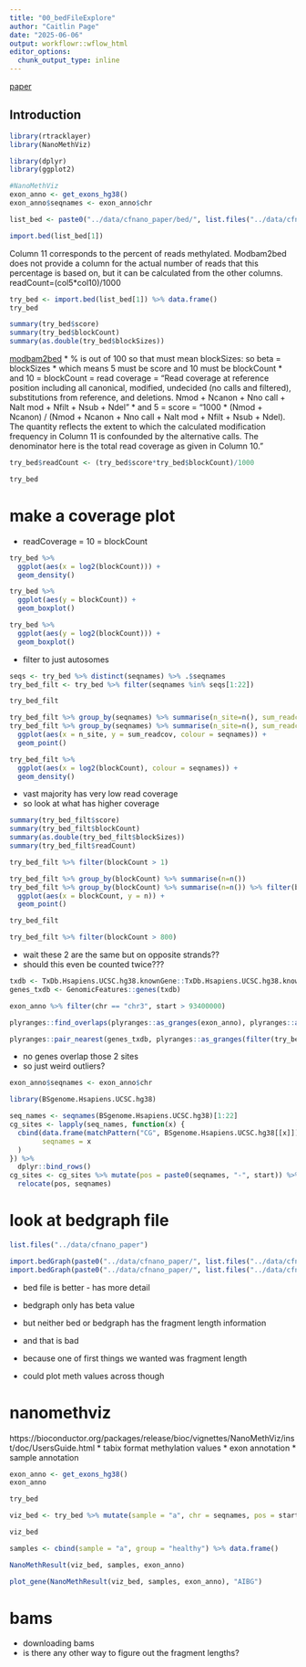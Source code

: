 ```yaml
---
title: "00_bedFileExplore"
author: "Caitlin Page"
date: "2025-06-06"
output: workflowr::wflow_html
editor_options:
  chunk_output_type: inline
---
```


[paper](https://genomebiology.biomedcentral.com/articles/10.1186/s13059-022-02710-1#availability-of-data-and-materials)

## Introduction

```r
library(rtracklayer)
library(NanoMethViz)

library(dplyr)
library(ggplot2)
```
```r
#NanoMethViz
exon_anno <- get_exons_hg38()
exon_anno$seqnames <- exon_anno$chr
```

```r
list_bed <- paste0("../data/cfnano_paper/bed/", list.files("../data/cfnano_paper/bed"))
```

```r
import.bed(list_bed[1])
```
Column 11 corresponds to the percent of reads methylated. Modbam2bed does not provide a column for the actual number of reads that this percentage is based on, but it can be calculated from the other columns. readCount=(col5*col10)/1000

```r
try_bed <- import.bed(list_bed[1]) %>% data.frame()
try_bed
```

```r
summary(try_bed$score)
summary(try_bed$blockCount)
summary(as.double(try_bed$blockSizes))
```
[modbam2bed](https://github.com/epi2me-labs/modbam2bed)
* % is out of 100 so that must mean blockSizes: so beta = blockSizes
* which means 5 must be score and 10 must be blockCount
* and 10 = blockCount = read coverage = "Read coverage at reference position including all canonical, modified, undecided (no calls and filtered), substitutions from reference, and deletions. Nmod + Ncanon + Nno call + Nalt mod + Nfilt + Nsub + Ndel"
* and 5 = score = "1000 * (Nmod + Ncanon) / (Nmod + Ncanon + Nno call + Nalt mod + Nfilt + Nsub + Ndel). The quantity reflects the extent to which the calculated modification frequency in Column 11 is confounded by the alternative calls. The denominator here is the total read coverage as given in Column 10."

```r
try_bed$readCount <- (try_bed$score*try_bed$blockCount)/1000
```
```r
try_bed
```

# make a coverage plot
* readCoverage = 10 = blockCount
```r
try_bed %>% 
  ggplot(aes(x = log2(blockCount))) +
  geom_density()
```

```r
try_bed %>%
  ggplot(aes(y = blockCount)) +
  geom_boxplot()

try_bed %>%
  ggplot(aes(y = log2(blockCount))) +
  geom_boxplot()
```

* filter to just autosomes
```r
seqs <- try_bed %>% distinct(seqnames) %>% .$seqnames
try_bed_filt <- try_bed %>% filter(seqnames %in% seqs[1:22])
```
```r
try_bed_filt
```

```r
try_bed_filt %>% group_by(seqnames) %>% summarise(n_site=n(), sum_readcov = sum(blockCount))
try_bed_filt %>% group_by(seqnames) %>% summarise(n_site=n(), sum_readcov = sum(blockCount)) %>%
  ggplot(aes(x = n_site, y = sum_readcov, colour = seqnames)) +
  geom_point()
```


```r
try_bed_filt %>%
  ggplot(aes(x = log2(blockCount), colour = seqnames)) +
  geom_density()
```

* vast majority has very low read coverage
* so look at what has higher coverage



```r
summary(try_bed_filt$score)
summary(try_bed_filt$blockCount)
summary(as.double(try_bed_filt$blockSizes))
summary(try_bed_filt$readCount)
```
```r
try_bed_filt %>% filter(blockCount > 1)
```

```r
try_bed_filt %>% group_by(blockCount) %>% summarise(n=n())
try_bed_filt %>% group_by(blockCount) %>% summarise(n=n()) %>% filter(blockCount > 10) %>%
  ggplot(aes(x = blockCount, y = n)) +
  geom_point()
```
```r
try_bed_filt
```

```r
try_bed_filt %>% filter(blockCount > 800)
```
* wait these 2 are the same but on opposite strands??
* should this even be counted twice???
```r
txdb <- TxDb.Hsapiens.UCSC.hg38.knownGene::TxDb.Hsapiens.UCSC.hg38.knownGene
genes_txdb <- GenomicFeatures::genes(txdb)
```

```r
exon_anno %>% filter(chr == "chr3", start > 93400000) 
```

```r
plyranges::find_overlaps(plyranges::as_granges(exon_anno), plyranges::as_granges(filter(try_bed_filt, blockCount > 800))) %>% data.frame()
```

```r
plyranges::pair_nearest(genes_txdb, plyranges::as_granges(filter(try_bed_filt, blockCount > 800))) %>% data.frame()
```
* no genes overlap those 2 sites
* so just weird outliers?
```r
exon_anno$seqnames <- exon_anno$chr
```
```r
library(BSgenome.Hsapiens.UCSC.hg38)
```

```r
seq_names <- seqnames(BSgenome.Hsapiens.UCSC.hg38)[1:22]
cg_sites <- lapply(seq_names, function(x) {
  cbind(data.frame(matchPattern("CG", BSgenome.Hsapiens.UCSC.hg38[[x]])),
        seqnames = x
  )
}) %>%
  dplyr::bind_rows()
cg_sites <- cg_sites %>% mutate(pos = paste0(seqnames, "-", start)) %>%
  relocate(pos, seqnames)
```

# look at bedgraph file


```r
list.files("../data/cfnano_paper")
```

```r
import.bedGraph(paste0("../data/cfnano_paper/", list.files("../data/cfnano_paper"))[3])
import.bedGraph(paste0("../data/cfnano_paper/", list.files("../data/cfnano_paper"))[3]) %>% data.frame()
```
* bed file is better - has more detail
* bedgraph only has beta value

* but neither bed or bedgraph has the fragment length information
* and that is bad
* because one of first things we wanted was fragment length
* could plot meth values across though

# nanomethviz
https://bioconductor.org/packages/release/bioc/vignettes/NanoMethViz/inst/doc/UsersGuide.html 
* tabix format methylation values
* exon annotation
* sample annotation
```r
exon_anno <- get_exons_hg38()
exon_anno
```

```r
try_bed
```
```r
viz_bed <- try_bed %>% mutate(sample = "a", chr = seqnames, pos = start, statistic = as.double(blockSizes)) %>% .[,c(15,16,17,5,18)]
```

```r
viz_bed
```



```r
samples <- cbind(sample = "a", group = "healthy") %>% data.frame()
```

```r
NanoMethResult(viz_bed, samples, exon_anno)
```

```r
plot_gene(NanoMethResult(viz_bed, samples, exon_anno), "AIBG")
```

# bams
* downloading bams
* is there any other way to figure out the fragment lengths?
